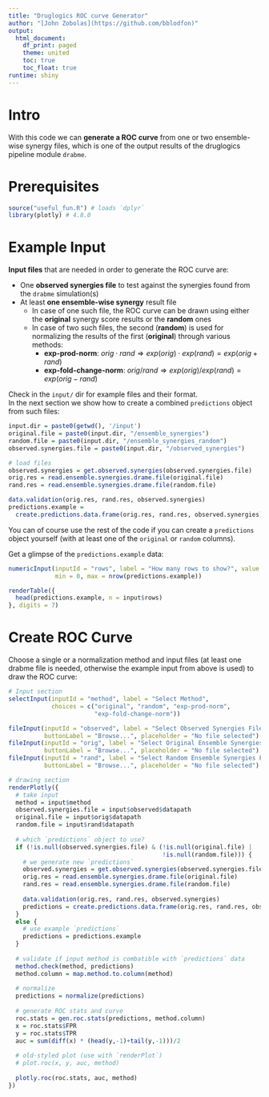 ```yaml
---
title: "Druglogics ROC curve Generator"
author: "[John Zobolas](https://github.com/bblodfon)"
output:
  html_document:
    df_print: paged
    theme: united
    toc: true
    toc_float: true
runtime: shiny
---
```


# Intro

With this code we can **generate a ROC curve** from one or two ensemble-wise 
synergy files, which is one of the output results of the druglogics pipeline 
module `drabme`.

# Prerequisites

```r
source("useful_fun.R") # loads `dplyr`
library(plotly) # 4.8.0
```

# Example Input

**Input files** that are needed in order to generate the ROC curve are:

- One **observed synergies file** to test against the synergies found from the 
`drabme` simulation(s)
- At least **one ensemble-wise synergy** result file
  - In case of one such file, the ROC curve can be drawn using either the 
  **original** synergy score results or the **random** ones
  - In case of two such files, the second (**random**) is used for normalizing 
  the results of the first (**original**) through various methods:
    - **exp-prod-norm**: $orig\cdot rand\Rightarrow exp(orig)\cdot exp(rand)=exp(orig+rand)$
    - **exp-fold-change-norm**: $orig/ rand\Rightarrow exp(orig)/ exp(rand)=exp(orig-rand)$

Check in the `input/` dir for example files and their format.  
In the next section we show how to create a combined `predictions` object from
such files:
```r
input.dir = paste0(getwd(), '/input')
original.file = paste0(input.dir, "/ensemble_synergies")
random.file = paste0(input.dir, "/ensemble_synergies_random")
observed.synergies.file = paste0(input.dir, "/observed_synergies")

# load files
observed.synergies = get.observed.synergies(observed.synergies.file)
orig.res = read.ensemble.synergies.drame.file(original.file)
rand.res = read.ensemble.synergies.drame.file(random.file)

data.validation(orig.res, rand.res, observed.synergies)
predictions.example = 
  create.predictions.data.frame(orig.res, rand.res, observed.synergies)
```

You can of course use the rest of the code if you can create a `predictions` 
object yourself (with at least one of the `original` or `random` columns).  

Get a glimpse of the `predictions.example` data:
```r
numericInput(inputId = "rows", label = "How many rows to show?", value = 5,
             min = 0, max = nrow(predictions.example))

renderTable({
  head(predictions.example, n = input$rows)
}, digits = 7)
```

# Create ROC Curve

Choose a single or a normalization method and input files (at least one drabme 
file is needed, otherwise the example input from above is used) to draw the ROC 
curve:
```r
# Input section
selectInput(inputId = "method", label = "Select Method", 
            choices = c("original", "random", "exp-prod-norm", 
                        "exp-fold-change-norm"))

fileInput(inputId = "observed", label = "Select Observed Synergies File", 
          buttonLabel = "Browse...", placeholder = "No file selected")
fileInput(inputId = "orig", label = "Select Original Ensemble Synergies File", 
          buttonLabel = "Browse...", placeholder = "No file selected")
fileInput(inputId = "rand", label = "Select Random Ensemble Synergies File", 
          buttonLabel = "Browse...", placeholder = "No file selected")

# drawing section
renderPlotly({
  # take input
  method = input$method
  observed.synergies.file = input$observed$datapath
  original.file = input$orig$datapath
  random.file = input$rand$datapath
  
  # which `predictions` object to use?
  if (!is.null(observed.synergies.file) & (!is.null(original.file) | 
                                           !is.null(random.file))) {
    # we generate new `predictions`
    observed.synergies = get.observed.synergies(observed.synergies.file)
    orig.res = read.ensemble.synergies.drame.file(original.file)
    rand.res = read.ensemble.synergies.drame.file(random.file)
    
    data.validation(orig.res, rand.res, observed.synergies)
    predictions = create.predictions.data.frame(orig.res, rand.res, observed.synergies)
  }
  else {
    # use example `predictions`
    predictions = predictions.example
  }
  
  # validate if input method is combatible with `predictions` data
  method.check(method, predictions)
  method.column = map.method.to.column(method)
  
  # normalize
  predictions = normalize(predictions)
  
  # generate ROC stats and curve
  roc.stats = gen.roc.stats(predictions, method.column)
  x = roc.stats$FPR
  y = roc.stats$TPR
  auc = sum(diff(x) * (head(y,-1)+tail(y,-1)))/2
  
  # old-styled plot (use with `renderPlot`)
  # plot.roc(x, y, auc, method)
  
  plotly.roc(roc.stats, auc, method)
})
```